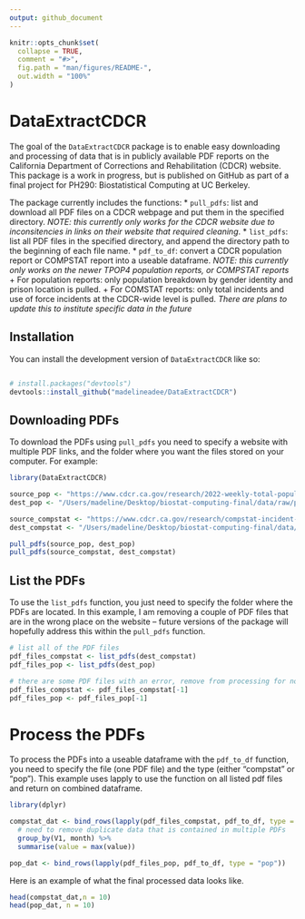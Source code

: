 ```yaml
---
output: github_document
---
```


<!-- README.md is generated from README.Rmd. Please edit that file -->

```r
knitr::opts_chunk$set(
  collapse = TRUE,
  comment = "#>",
  fig.path = "man/figures/README-",
  out.width = "100%"
)
```

# DataExtractCDCR

<!-- badges: start -->
<!-- badges: end -->

The goal of the `DataExtractCDCR` package is to enable easy downloading and processing of data that is in publicly available PDF reports on the California Department of Corrections and Rehabilitation (CDCR) website. This package is a work in progress, but is published on GitHub as part of a final project for PH290: Biostatistical Computing at UC Berkeley. 

The package currently includes the functions:
* `pull_pdfs`: list and download all PDF files on a CDCR webpage and put them in the specified directory. *NOTE: this currently only works for the CDCR website due to inconsitencies in links on their website that required cleaning*. 
* `list_pdfs`: list all PDF files in the specified directory, and append the directory path to the beginning of each file name. 
* `pdf_to_df`: convert a CDCR population report or COMPSTAT report into a useable dataframe. *NOTE: this currently only works on the newer TPOP4 population reports, or COMPSTAT reports*
  + For population reports: only population breakdown by gender identity and prison location is pulled. 
  + For COMSTAT reports: only total incidents and use of force incidents at the CDCR-wide level is pulled. *There are plans to update this to institute specific data in the future*

## Installation

You can install the development version of `DataExtractCDCR` like so:

``` r

# install.packages("devtools")
devtools::install_github("madelineadee/DataExtractCDCR")

```
## Downloading PDFs

To download the PDFs using `pull_pdfs` you need to specify a website with multiple PDF links, and the folder where you want the files stored on your computer. For example: 

```r

library(DataExtractCDCR)

source_pop <- "https://www.cdcr.ca.gov/research/2022-weekly-total-population-reports-tpop4/"
dest_pop <- "/Users/madeline/Desktop/biostat-computing-final/data/raw/pop_reports/"

source_compstat <- "https://www.cdcr.ca.gov/research/compstat-incident-reports-2021-2022/"
dest_compstat <- "/Users/madeline/Desktop/biostat-computing-final/data/raw/compstat_reports/"

pull_pdfs(source_pop, dest_pop)
pull_pdfs(source_compstat, dest_compstat)


```


## List the PDFs

To use the `list_pdfs` function, you just need to specify the folder where the PDFs are located. In this example, I am removing a couple of PDF files that are in the wrong place on the website -- future versions of the package will hopefully address this within the `pull_pdfs` function. 

```r

# list all of the PDF files
pdf_files_compstat <- list_pdfs(dest_compstat)
pdf_files_pop <- list_pdfs(dest_pop)

# there are some PDF files with an error, remove from processing for now
pdf_files_compstat <- pdf_files_compstat[-1]
pdf_files_pop <- pdf_files_pop[-1]

```


# Process the PDFs

To process the PDFs into a useable dataframe with the `pdf_to_df` function, you need to specify the file (one PDF file) and the type (either "compstat" or "pop"). This example uses lapply to use the function on all listed pdf files and return on combined dataframe. 

```r

library(dplyr)

compstat_dat <- bind_rows(lapply(pdf_files_compstat, pdf_to_df, type = "compstat"))  %>%
  # need to remove duplicate data that is contained in multiple PDFs
  group_by(V1, month) %>%
  summarise(value = max(value))

pop_dat <- bind_rows(lapply(pdf_files_pop, pdf_to_df, type = "pop"))

```

Here is an example of what the final processed data looks like. 

```r

head(compstat_dat,n = 10)
head(pop_dat, n = 10)


```


